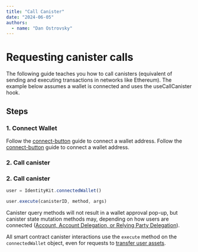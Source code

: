 ```yaml
---
title: "Call Canister"
date: "2024-06-05"
authors:
  - name: "Dan Ostrovsky"
---
```


# Requesting canister calls

The following guide teaches you how to call canisters (equivalent of sending and executing
transactions in networks like Ethereum). The example below assumes a wallet is connected and uses
the useCallCanister hook.

## Steps

### 1. Connect Wallet

Follow the [connect-button](/getting-started/connect-button) guide to connect a wallet address.
Follow the [connect-button](/getting-started/connect-button) guide to connect a wallet address.

### 2. Call canister
### 2. Call canister

```typescript
user = IdentityKit.connectedWallet()

user.execute(canisterID, method, args)
```

Canister query methods will not result in a wallet approval pop-up, but canister state mutation
methods may, depending on how users are connected
([Account, Account Delegation, or Relying Party Delegation](/miscellaneous/auth-options)).

All smart contract canister interactions use the `execute` method on the `connectedWallet` object,
even for requests to [transfer user assets](/guides/request-transfer).
